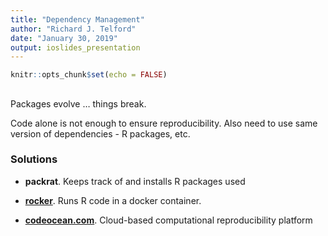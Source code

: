 ```yaml
---
title: "Dependency Management"
author: "Richard J. Telford"
date: "January 30, 2019"
output: ioslides_presentation
---
```


```r
knitr::opts_chunk$set(echo = FALSE)
```

##
Packages evolve ... things break.

Code alone is not enough to ensure reproducibility. Also need to use same version of dependencies - R packages, etc.

### Solutions

- **packrat**. Keeps track of and installs R packages used

- **[rocker](https://www.rocker-project.org/)**. Runs R code in a docker container. 

- **[codeocean.com](codeocean.com)**. Cloud-based computational reproducibility platform

